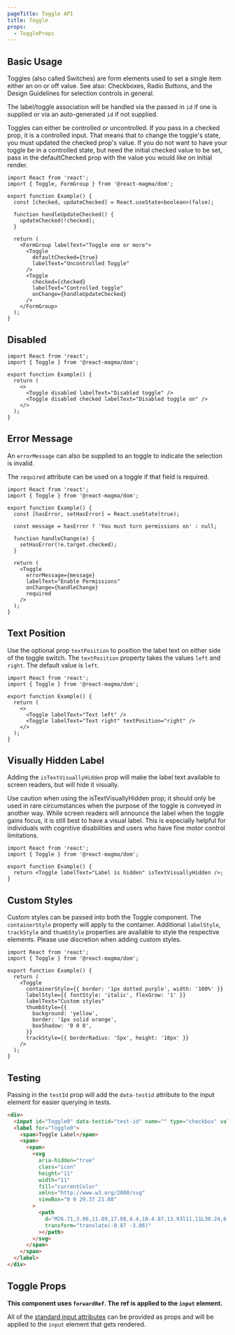 ```yaml
---
pageTitle: Toggle API
title: Toggle
props:
  - ToggleProps
---
```


## Basic Usage

Toggles (also called Switches) are form elements used to set a single item either an on or off value.
See also: <Link to="/api/checkbox">Checkboxes</Link>, <Link to="/api/radio">Radio Buttons</Link>, and the <Link to="/design/selection-controls">Design Guidelines</Link> for selection controls in general.

The label/toggle association will be handled via the passed in `id` if one is supplied or via an auto-generated `id` if not supplied.

Toggles can either be controlled or uncontrolled. If you pass in a checked prop, it is a controlled input. That means that to change the toggle's state, you must updated the checked prop's value. If you do not want to have your toggle be in a controlled state, but need the initial checked value to be set, pass in the defaultChecked prop with the value you would like on initial render.

```tsx
import React from 'react';
import { Toggle, FormGroup } from '@react-magma/dom';

export function Example() {
  const [checked, updateChecked] = React.useState<boolean>(false);

  function handleUpdateChecked() {
    updateChecked(!checked);
  }

  return (
    <FormGroup labelText="Toggle one or more">
      <Toggle
        defaultChecked={true}
        labelText="Uncontrolled Toggle"
      />
      <Toggle
        checked={checked}
        labelText="Controlled toggle"
        onChange={handleUpdateChecked}
      />
    </FormGroup>
  );
}
```

## Disabled

```tsx
import React from 'react';
import { Toggle } from '@react-magma/dom';

export function Example() {
  return (
    <>
      <Toggle disabled labelText="Disabled toggle" />
      <Toggle disabled checked labelText="Disabled toggle on" />
    </>
  );
}
```

## Error Message

An `errorMessage` can also be supplied to an toggle to indicate the selection is invalid.

The `required` attribute can be used on a toggle if that field is required.

```tsx
import React from 'react';
import { Toggle } from '@react-magma/dom';

export function Example() {
  const [hasError, setHasError] = React.useState(true);

  const message = hasError ? 'You must turn permissions on' : null;

  function handleChange(e) {
    setHasError(!e.target.checked);
  }

  return (
    <Toggle
      errorMessage={message}
      labelText="Enable Permissions"
      onChange={handleChange}
      required
    />
  );
}
```

## Text Position

Use the optional prop `textPosition` to position the label text on either side of the toggle switch.
The `textPosition` property takes the values `left` and `right`. The default value is `left`.

```tsx
import React from 'react';
import { Toggle } from '@react-magma/dom';

export function Example() {
  return (
    <>
      <Toggle labelText="Text left" />
      <Toggle labelText="Text right" textPosition="right" />
    </>
  );
}
```

## Visually Hidden Label

Adding the `isTextVisuallyHidden` prop will make the label text available to screen readers, but will hide it visually.

<Alert variant="warning">
  Use caution when using the <inlineCode>isTextVisuallyHidden</inlineCode> prop;
  it should only be used in rare circumstances when the purpose of the toggle is
  conveyed in another way. While screen readers will announce the label when the
  toggle gains focus, it is still best to have a visual label. This is
  especially helpful for individuals with cognitive disabilities and users who
  have fine motor control limitations.
</Alert>

```tsx
import React from 'react';
import { Toggle } from '@react-magma/dom';

export function Example() {
  return <Toggle labelText="Label is hidden" isTextVisuallyHidden />;
}
```

## Custom Styles

Custom styles can be passed into both the Toggle component. The `containerStyle` property will apply to the container.
Additional `labelStyle`, `trackStyle` and `thumbStyle` properties are available to style the respective elements.
Please use discretion when adding custom styles.

```tsx
import React from 'react';
import { Toggle } from '@react-magma/dom';

export function Example() {
  return (
    <Toggle
      containerStyle={{ border: '1px dotted purple', width: '100%' }}
      labelStyle={{ fontStyle: 'italic', flexGrow: '1' }}
      labelText="Custom styles"
      thumbStyle={{
        background: 'yellow',
        border: '1px solid orange',
        boxShadow: '0 0 0',
      }}
      trackStyle={{ borderRadius: '5px', height: '18px' }}
    />
  );
}
```

## Testing

Passing in the `testId` prop will add the `data-testid` attribute to the input element for easier querying in tests.

```html
<div>
  <input id="Toggle0" data-testid="test-id" name="" type="checkbox" value="" />
  <label for="Toggle0">
    <span>Toggle Label</span>
    <span>
      <span>
        <svg
          aria-hidden="true"
          class="icon"
          height="11"
          width="11"
          fill="currentColor"
          xmlns="http://www.w3.org/2000/svg"
          viewBox="0 0 29.37 21.88"
        >
          <path
            d="M26.71,3.06,11.89,17.88,4.4,10.4.87,13.93l11,11L30.24,6.59Z"
            transform="translate(-0.87 -3.06)"
          ></path>
        </svg>
      </span>
    </span>
  </label>
</div>
```

## Toggle Props

**This component uses `forwardRef`. The ref is applied to the `input` element.**

All of the [standard input attributes](https://developer.mozilla.org/en-US/docs/Web/HTML/Element/input) can be provided as props and will be applied to the `input` element that gets rendered.

<ToggleProps />
